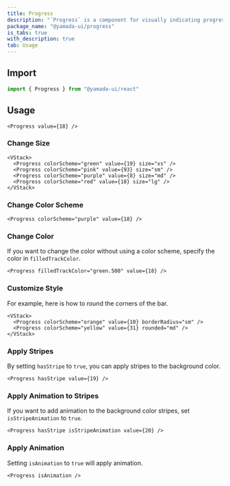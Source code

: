 ```yaml
---
title: Progress
description: "`Progress` is a component for visually indicating progress."
package_name: "@yamada-ui/progress"
is_tabs: true
with_description: true
tab: Usage
---
```


## Import

```ts
import { Progress } from "@yamada-ui/react"
```

## Usage

```tsx
<Progress value={18} />
```

### Change Size

```tsx
<VStack>
  <Progress colorScheme="green" value={19} size="xs" />
  <Progress colorScheme="pink" value={93} size="sm" />
  <Progress colorScheme="purple" value={8} size="md" />
  <Progress colorScheme="red" value={18} size="lg" />
</VStack>
```

### Change Color Scheme

```tsx
<Progress colorScheme="purple" value={18} />
```

### Change Color

If you want to change the color without using a color scheme, specify the color in `filledTrackColor`.

```tsx
<Progress filledTrackColor="green.500" value={18} />
```

### Customize Style

For example, here is how to round the corners of the bar.

```tsx
<VStack>
  <Progress colorScheme="orange" value={10} borderRadius="sm" />
  <Progress colorScheme="yellow" value={31} rounded="md" />
</VStack>
```

### Apply Stripes

By setting `hasStripe` to `true`, you can apply stripes to the background color.

```tsx
<Progress hasStripe value={19} />
```

### Apply Animation to Stripes

If you want to add animation to the background color stripes, set `isStripeAnimation` to `true`.

```tsx
<Progress hasStripe isStripeAnimation value={20} />
```

### Apply Animation

Setting `isAnimation` to `true` will apply animation.

```tsx
<Progress isAnimation />
```
